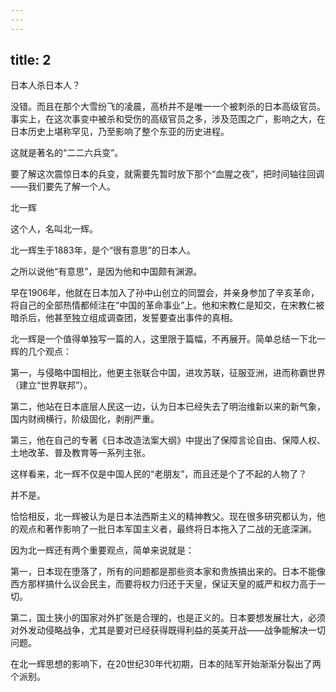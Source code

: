```yaml
---
---
---
```

title: 2
---



日本人杀日本人？

没错。而且在那个大雪纷飞的凌晨，高桥并不是唯一一个被刺杀的日本高级官员。事实上，在这次事变中被杀和受伤的高级官员之多，涉及范围之广，影响之大，在日本历史上堪称罕见，乃至影响了整个东亚的历史进程。

这就是著名的“二二六兵变”。

要了解这次震惊日本的兵变，就需要先暂时放下那个“血腥之夜”，把时间轴往回调——我们要先了解一个人。

北一辉



这个人，名叫北一辉。

北一辉生于1883年，是个“很有意思”的日本人。

之所以说他“有意思”，是因为他和中国颇有渊源。

早在1906年，他就在日本加入了孙中山创立的同盟会，并亲身参加了辛亥革命，将自己的全部热情都倾注在“中国的革命事业”上。他和宋教仁是知交，在宋教仁被暗杀后，他甚至独立组成调查团，发誓要查出事件的真相。

北一辉是一个值得单独写一篇的人，这里限于篇幅，不再展开。简单总结一下北一辉的几个观点：

第一，与侵略中国相比，他更主张联合中国，进攻苏联，征服亚洲，进而称霸世界（建立“世界联邦”）。

第二，他站在日本底层人民这一边，认为日本已经失去了明治维新以来的新气象，国内财阀横行，阶级固化，剥削严重。

第三，他在自己的专著《日本改造法案大纲》中提出了保障言论自由、保障人权、土地改革、普及教育等一系列主张。

这样看来，北一辉不仅是中国人民的“老朋友”，而且还是个了不起的人物了？

并不是。

恰恰相反，北一辉被认为是日本法西斯主义的精神教父。现在很多研究都认为，他的观点和著作影响了一批日本军国主义者，最终将日本拖入了二战的无底深渊。

因为北一辉还有两个重要观点，简单来说就是：

第一，日本现在堕落了，所有的问题都是那些资本家和贵族搞出来的。日本不能像西方那样搞什么议会民主，而要将权力归还于天皇，保证天皇的威严和权力高于一切。

第二，国土狭小的国家对外扩张是合理的，也是正义的。日本要想发展壮大，必须对外发动侵略战争，尤其是要对已经获得既得利益的英美开战——战争能解决一切问题。

在北一辉思想的影响下，在20世纪30年代初期，日本的陆军开始渐渐分裂出了两个派别。